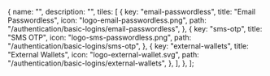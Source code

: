 
  {
    name: "",
    description: "",
    tiles: [
      {
        key: "email-passwordless",
        title: "Email Passwordless",
        icon: "logo-email-passwordless.png",
        path: "/authentication/basic-logins/email-passwordless",
      },
      {
        key: "sms-otp",
        title: "SMS OTP",
        icon: "logo-sms-passwordless.png",
        path: "/authentication/basic-logins/sms-otp",
      },
      {
        key: "external-wallets",
        title: "External Wallets",
        icon: "logo-external-wallet.svg",
        path: "/authentication/basic-logins/external-wallets",
      },
    ],
  },
];

<Tiles tileGroups={tileGroupsDataBasic} />
